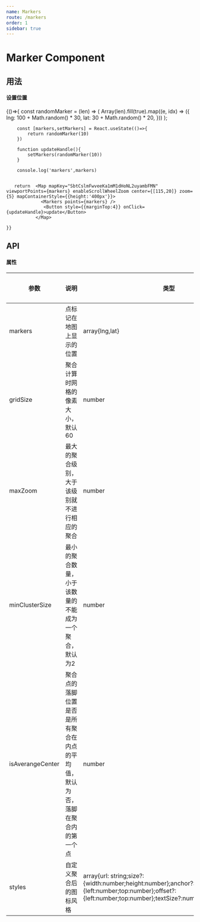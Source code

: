 ```yaml
---
name: Markers
route: /markers
order: 1
sidebar: true
---
```





# Marker Component

## 用法
#### 设置位置
<Playground>
    {()=>{
        const randomMarker = (len) => (
            Array(len).fill(true).map((e, idx) => ({
                lng: 100 + Math.random() * 30,
                lat: 30 + Math.random() * 20,
            }))
        );

        const [markers,setMarkers] = React.useState(()=>{
            return randomMarker(10)
        })

        function updateHandle(){
            setMarkers(randomMarker(10))
        }

        console.log('markers',markers)


       return  <Map mapKey="SbtCslmFwveeKa1mM1dHoNL2uyambFMN"  viewportPoints={markers} enableScrollWheelZoom center={[115,20]} zoom={5} mapContainerStyle={{height:'400px'}}>
                 <Markers points={markers} />
                  <Button style={{marginTop:4}} onClick={updateHandle}>update</Button>
               </Map>
              
    }}
</Playground>




## API

#### 属性
| 参数 | 说明 | 类型 | 默认值 |
| --- | --- | --- | --- |
| markers | 点标记在地图上显示的位置 | array\{lng,lat} | - |
| gridSize | 聚合计算时网格的像素大小，默认60 | number | - |
| maxZoom | 最大的聚合级别，大于该级别就不进行相应的聚合 | number | - |
| minClusterSize | 最小的聚合数量，小于该数量的不能成为一个聚合，默认为2 | number | - |
| isAverangeCenter |  聚合点的落脚位置是否是所有聚合在内点的平均值，默认为否，落脚在聚合内的第一个点 | number | - |
| styles | 自定义聚合后的图标风格 | array\{url: string;size?:{width:number;height:number};anchor?:{left:number;top:number};offset?:{left:number;top:number};textSize?:number;textColor?:string} | - |